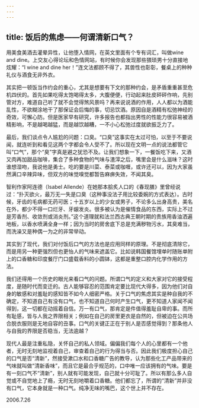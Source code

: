 ```yaml
---
---
---
```

title: 饭后的焦虑——何谓清新口气？
---




用美食美酒去灌晕异性，让他堕入情网，在英文里面有个专有词汇，叫做wine and dine。上交友心得论坛和色情网站，有时候你会发现那些猥琐男十分直接地炫耀：“I wine and dine her！”连文法都顾不得了，其兽性也彰彰，餐桌上的种种礼仪与酒食无非外衣。

其实把一顿饭当作约会的重心，尤其是想要有下文的那种约会，是矛盾重重甚至危机四伏的。首先如果吃得太饱喝得太多，大腹便便，行动起来肚皮砰砰作响，先别管对方，难道自己听了就不会觉得煞风景吗？再来说说酒的作用，人人都以为酒能乱性，不欲糊涂地干了那保证会后悔的事，切忌饮酒。原因自是酒精有松弛神经的奇效，可懈心防。但是医家早有研究，许多报告也都指出男性的性能力很容易被酒精影响，不是越喝越猛，而是越饮越糟，一不小心松弛过度就欲振乏力了。

最后，我们谈点令人尴尬的问题：口臭。“口臭”这事实在太过可怕，以至于不要说闻，就连听到和看见这两个字都会令人受不了。所以现在文明一点的说法都管它叫“口气”，那个“臭”字真是避之犹恐不及。让我们想象一下，一餐饭吃下来，又酒又肉再加甜品咖啡，集合了多种食物的气味与渣滓之后，嘴里会是什么滋味？这时谁想湿吻，我说他是勇士。吃的要是川菜、泰菜或咖喱，或许还可以，因为大家虽然满口辛辣异味，但双方的味觉嗅觉都暂告麻痹失效，不闻其臭。

智利作家阿连德（Isabel Allende）在她那本脍炙人口的《春现膳》里曾经说过：“扑灭欲火，最万无一失是口臭（这种事没法子用比较委婉的方式表达）。古时候，牙齿的毛病都无药可医；十五岁以上的少女或男子，不论多么出身高贵，美名在外，都少不得一口烂牙、牙龈发炎。很多被认为是催情食品的东西，实际上不过是芳香剂、收敛剂或消炎剂。”这个道理就和法兰西古典王朝时期的贵族用香油洒遍地板，以香水喷满全身一样；因为当时的房舍底下总是充满秽物污水，其臭难当，而洗澡又是种偶一为之的非常举动。

其实到了现代，我们对付饭后口气的方法也是应用同样的原理。不是彻底清除它，而是用另一种更强烈但也更怡人的气味来遮盖它。比如说韩国餐馆埋单时随账单附上的口香糖和印度餐厅门口盛载香料的小圆钵，这都是重整口腔内化学作用的方法。

我们还得用一个历史的眼光来看口气的问题。所谓口气的定义和大家对它的接受程度，是随时代而变迁的。古人能够容忍的范围肯定要比现代大得多，因为他们对自身的敏感和对羞耻的感知皆不如今人细密严格。关于口气的焦虑其实是种自我的不确定，不知道自己有没有口气，也不知道自己何时产生口气，更不知道人家闻不闻得到，这一切都在动摇着自信。万一有口气，那肯定是件值得羞耻自卑的事。而所有耻感，皆与人我之界限相关；例如在自己的房里更衣是自然的，但被迫在公共场合脱衣服则是无地自容的丑事。口气的关键正正在于别人是否感觉得到？那条他人与自我的界限是否稳当，无法逾越？

现代人最是注重私隐，关怀自己的私人领域。偏偏我们每个人的心里都有一个他者，无时无刻地监视着自己，审查着自己的行为得当与否。因此我们极度担心自己的口气是否“清新”，然接受漱口水和口香糖广告的教导，认为那些化工产品带来的气味就叫做“清新香味”，而且它是最合乎规范的，口中唯一应该拥有的气味。要是有一刻口气不“清新”，别人就有可能发现，自己就十分可耻了。所以有那么多人自觉或不自觉地上了瘾，无时无刻地嚼着口香糖。他们都忘了，所谓的“清新”并非没有口气，它本身就是一种口气。纯净无味的嘴巴，这个世上并不存在。





2006.7.26